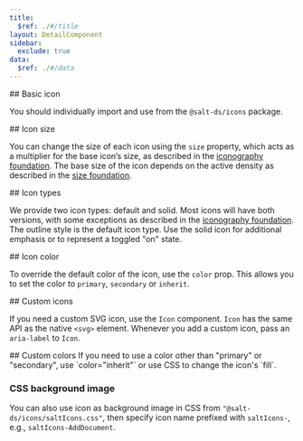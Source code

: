 ```yaml
---
title:
  $ref: ./#/title
layout: DetailComponent
sidebar:
  exclude: true
data:
  $ref: ./#/data
---
```


<LivePreviewControls>
<LivePreview componentName="icon" exampleName="BasicIcon">
## Basic icon

You should individually import and use from the `@salt-ds/icons`
package.

</LivePreview>
<LivePreview componentName="icon" exampleName="IconSize">
## Icon size

You can change the size of each icon using the `size` property, which acts as a multiplier for the base icon’s size, as described in the [iconography foundation](/salt/foundations/iconography). The base size of the icon depends on the active density as described in the [size foundation](/salt/foundations/size).

</LivePreview>
<LivePreview componentName="icon" exampleName="IconTypes">
## Icon types

We provide two icon types: default and solid. Most icons will have both versions, with some exceptions as described in the [iconography foundation](/salt/foundations/iconography). The outline style is the default icon type. Use the solid icon for additional emphasis or to represent a toggled "on" state.

</LivePreview>
<LivePreview componentName="icon" exampleName="IconColor">
## Icon color

To override the default color of the icon, use the `color` prop. This allows you to set the color to `primary`, `secondary` or `inherit`.

</LivePreview>
<LivePreview componentName="icon" exampleName="CustomIcon">
## Custom icons

If you need a custom SVG icon, use the `Icon` component. `Icon` has the same API as the native `<svg>` element. Whenever you add a custom icon, pass an `aria-label` to `Icon`.

</LivePreview>
<LivePreview componentName="icon" exampleName="CustomColors">
## Custom colors
If you need to use a color other than "primary" or "secondary", use `color="inherit"` or use CSS to change the icon's `fill`.

</LivePreview>
<LivePreview componentName="icon" exampleName="CssBackgroundImage">

### CSS background image

You can also use icon as background image in CSS from `"@salt-ds/icons/saltIcons.css"`, then specify icon name prefixed with `saltIcons-`, e.g., `saltIcons-AddDocument`.

</LivePreview>
</LivePreviewControls>
